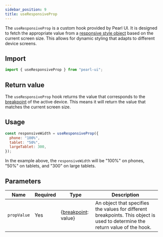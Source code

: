 ```yaml
---
sidebar_position: 9
title: useResponsiveProp
---
```


The `useResponsiveProp` is a custom hook provided by Pearl UI. It is designed to fetch the appropriate value from a [responsive style object](../core-features/responsivity) based on the current screen size. This allows for dynamic styling that adapts to different device screens.

## Import

```js
import { useResponsiveProp } from "pearl-ui";
```

## Return value

The `useResponsiveProp` hook returns the value that corresponds to the [breakpoint](../theming/default-theme#breakpoints) of the active device. This means it will return the value that matches the current screen size.

## Usage

```js
const responsiveWidth = useResponsiveProp({
  phone: "100%",
  tablet: "50%",
  largeTablet: 300,
});
```

In the example above, the `responsiveWidth` will be "100%" on phones, "50%" on tablets, and "300" on large tablets.

## Parameters

| Name        | Required | Type                                                                      | Description                                                                                                                   |
| ----------- | -------- | ------------------------------------------------------------------------- | ----------------------------------------------------------------------------------------------------------------------------- |
| `propValue` | Yes      | <t>{[breakpoint](../theming/default-theme#breakpoints): <t>value</t>}</t> | An object that specifies the values for different breakpoints. This object is used to determine the return value of the hook. |
